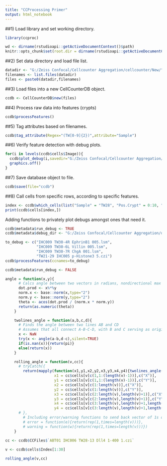 ```yaml
---
title: "CCProcessing Primer"
output: html_notebook
---
```


##1) Load library and set working directory.

```r
library(ccproc)

wd <- dirname(rstudioapi::getActiveDocumentContext()$path)
knitr::opts_chunk$set(root.dir = dirname(rstudioapi::getActiveDocumentContext()$path))

```

##2) Set data directory and load file list.

```r
datadir <- "G:/Zeiss Confocal/Cellcounter Aggregation/cellcounter/New/"
filenames <- list.files(datadir)
files <- paste0(datadir,filenames)
```

##3) Load files into a new CellCounterDB object.

```r
ccdb <- CellCounterDB$new(files)
```

##4) Process raw data into features (crypts)

```r
ccdb$processFeatures()
```

##5) Tag attributes based on filenames.

```r
ccdb$tag_attribute(Regex="(TW[0-9]{2})",attribute="Sample")
```

##6) Verify feature detection with debug plots.

```r
for(i in levels(ccdb$cells$Image)){
  ccdb$plot_debug(i,savedir="G:/Zeiss Confocal/Cellcounter Aggregation/test/")
  graphics.off()
}
```

##7) Save database object to file.

```r
ccdb$save(file="ccdb")
```

##8) Call cells from specific rows, according to specific features.

```r
index <- ccdb$which_cells(list("Sample" = "TW28", "Pos.Crypt" = 0:10, "Reg4-dsRed" = TRUE))
print(ccdb$cells[index,])
```


Adding functions to privately plot debugs amongst ones that need it. 
```r
ccdb$metadata$run_debug <- TRUE
ccdb$metadata$debug_dir <- "G:/Zeiss Confocal/Cellcounter Aggregation/debug/"

to_debug <- c("IHC009 TW30-4R EphrinB1 005.lsm",
              "IHC009 TW30-6L Villin 005.lsm",
              "IHC009 TW30-7R ChgA 001.lsm",
              "TW21-29 IHC005 p-Histone3 5.czi")
ccdb$processFeatures(ccnames=to_debug)

ccdb$metadata$run_debug <- FALSE
```




```r
angle = function(x,y){
      # Calcs angle between two vectors in radians, nondirectional max value pi. Assumes origin of 0^n
      dot.prod <- x%*%y
      norm.x <- base::norm(x,type="2")
      norm.y <- base::norm(y,type="2")
      theta <- acos(dot.prod / (norm.x * norm.y))
      return(as.numeric(theta))
    }

    twolines_angle = function(a,b,c,d){
      # Finds the angle between two lines AB and CD
      # Assumes that all connect A-B-C-D, with B and C serving as origins for A and D.
      x <- NaN
      try(x <- angle(a-b,d-c),silent=TRUE)
      if(is.nan(x)){return(pi)}
      else(return(x))
    }

    rolling_angle = function(v,cc){
      # tryCatch({
        return(mapply(function(x1,y1,x2,y2,x3,y3,x4,y4){twolines_angle(c(x1,y1),c(x2,y2),c(x3,y3),c(x4,y4))},
                      x1 = cc$cells[v[c(1,1:(length(v)-1))],c("X")],
                      y1 = cc$cells[v[c(1,1:(length(v)-1))],c("Y")],
                      x2 = cc$cells[v[c(1:length(v))],c("X")],
                      y2 = cc$cells[v[c(1:length(v))],c("Y")],
                      x3 = cc$cells[v[c(2:length(v),length(v)+1)],c("X")],
                      y3 = cc$cells[v[c(2:length(v),length(v)+1)],c("Y")],
                      x4 = cc$cells[v[c(3:length(v),length(v)+1,length(v)+2)],c("X")],
                      y4 = cc$cells[v[c(3:length(v),length(v)+1,length(v)+2)],c("Y")]))
      # },
        # Including error/warning functions to send back vector of 1s on assumption that supplied v is too short to work.
        # error = function(e){return(rep(1,times=length(v)))},
        # warning = function(w){return(rep(1,times=length(v)))})
    }
    
cc <- ccdb$CCFiles$`ABT01 IHC006 TW28-13 Dll4 1-400 1.czi`

v <- ccdb$cells$Index[1:30]

rolling_angle(v,cc)

```

